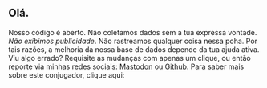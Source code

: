 ## Olá.

Nosso código é aberto. Não coletamos dados sem a tua expressa vontade.
*Não exibimos publicidade*. Não rastreamos qualquer coisa nessa poha. 
Por tais razões, a melhoria da nossa base de dados 
depende da tua ajuda ativa. Viu algo errado? Requisite as mudanças com 
apenas um clique, ou então reporte via minhas redes sociais: [Mastodon](https://ursal.zone/@renribsilva) ou 
[Github](https://github.com/renribsilva/conjugador). Para saber mais sobre
este conjugador, clique aqui: